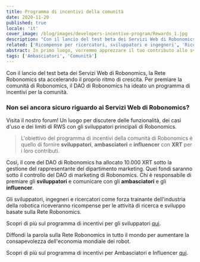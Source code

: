 ```yaml
---
title: Programma di incentivi della comunità
date: 2020-11-20
published: true
locale: 'it'
cover_image: /blog/images/developers-incentive-program/Rewards_1.jpg
description: "Con il lancio del test beta dei Servizi Web di Robonomics, la Rete Robonomics sta accelerando il proprio ritmo di crescita. Per premiare la comunità di Robonomics, il DAO di Robonomics ha ideato un programma di incentivi per la comunità."
related: ['Ricompense per ricercatori, sviluppatori e ingegneri', 'Ricompense per Ambasciatori e Influencer']
abstract: In primo luogo, vorremmo apprezzare il tuo contributo allo sviluppo della Rete Robonomics. Mentre la Rete Robonomics si sviluppa rapidamente all'interno dell'ecosistema Polkadot, gli sviluppatori principali del DAO sottolineano l'importanza di sostenere la comunità di Robonomics.
tags: ['Ambasciatori', 'Comunità']
---
```

 

Con il lancio del test beta dei Servizi Web di Robonomics, la Rete Robonomics sta accelerando il proprio ritmo di crescita. Per premiare la comunità di Robonomics, il DAO di Robonomics ha ideato un programma di incentivi per la comunità.

<TextCard icon="/icons/icon-forum.png" link="https://discourse.robonomics.network/c/robonomics-web-services/">

### Non sei ancora sicuro riguardo ai Servizi Web di Robonomics?
Visita il nostro forum! Un luogo per discutere delle funzionalità, dei casi d'uso e dei limiti di RWS con gli sviluppatori principali di Robonomics.

</TextCard>

> L'obiettivo del programma di incentivi della comunità di Robonomics è quello di fornire **sviluppatori**, **ambasciatori** e **influencer** con **XRT** per i loro contributi.

Così, il core del DAO di Robonomics ha allocato 10.000 XRT sotto la gestione del rappresentante del dipartimento marketing.
Quei fondi saranno sotto il controllo del DAO di marketing di Robonomics. Chi è responsabile di premiare gli **sviluppatori** e comunicare con gli **ambasciatori** e gli **influencer**.

Gli sviluppatori, ingegneri e ricercatori come forza trainante dell'industria della robotica riceveranno ricompense per le attività di ricerca e sviluppo basate sulla Rete Robonomics.

Scopri di più sul programma di incentivi per gli sviluppatori [qui](https://robonomics.network/blog/rewards-for-researchers-developers-and-engineers/).

Diffondi la parola sulla Rete Robonomics in tutto il mondo per aumentare la consapevolezza dell'economia mondiale dei robot.

Scopri di più sul programma di incentivi per Ambasciatori e Influencer [qui](https://robonomics.network/blog/rewards-for-ambassadors-and-influencers/).